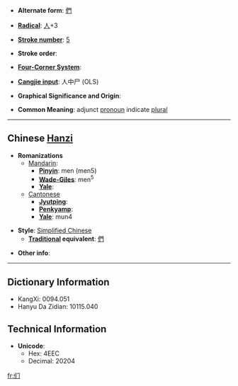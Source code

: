 * '''Alternate form''': [[們]]

* '''[[Wiktionary:Chinese radical index| Radical]]''': [[Wiktionary:Chinese radical index 人|人]]+3

* '''[[Wiktionary:Chinese total strokes index|Stroke number]]''': [[Wiktionary:Chinese total strokes index 5|5]]

* '''Stroke order''': 

* '''[[Wiktionary:Chinese four corner index|Four-Corner System]]''': 

* '''[[Wiktionary:Chinese Cangjie index|Cangjie input]]''': 人中尸 (OLS)

* '''Graphical Significance and Origin''': 

* '''Common Meaning''': adjunct [[pronoun]] indicate [[plural]]

----

== Chinese [[Hanzi]] ==

* '''Romanizations'''
** [[Mandarin]]:
*** '''[[Pinyin]]''': men (men5)
*** '''[[Wade-Giles]]''': men<sup>5</sup>
*** '''[[Yale]]''': 
**[[Cantonese]]
***'''[[Jyutping]]''':
***'''[[Penkyamp]]''': 
***'''[[Yale]]''': mun4

* '''Style''': [[Simplified Chinese]] 
** '''[[Traditional Chinese|Traditional]] equivalent''': [[們]]

* '''Other info''': 

----

== Dictionary Information ==

* KangXi: 0094.051
* Hanyu Da Zidian: 10115.040

== Technical Information ==

* '''Unicode''':
** Hex: 4EEC
** Decimal: 20204

[[fr:们]]